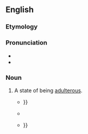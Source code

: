 ==English==

===Etymology===
{{suffix|adulterous|ness|lang=en}}

===Pronunciation===
* {{IPA|/əˈdʌltəɹəsnəs/|lang=en}}
* {{hyphenation|adul|ter|ous|ness|lang=en}}

===Noun===
{{en-noun|-}}

# A state of being [[adulterous]].
#* {{quote-text|year=1988|author=Richard Brown|title=James Joyce and Sexuality|page=21|passage=It is, however, apparent that Joyce made this '''adulterousness''' or pseudo-adulterousness a persistent and structurally significant element in his novel {{...}}}}
#* {{quote-text|year=2006|author=Laura Stark|title=The Magical Self|page=401|passage=And once she had to sit one Sunday in the stocks in Nurmo church for the entire church service, on account of her terrible '''adulterousness''', and the whole time she winked flirtatiously at the men.}}
#* {{quote-text|year=2013|author=Christopher Nadon|title=Enlightenment and Secularism|page=206|passage=In the ensuing discussion he makes two extraordinary arguments, the first linking the chastity of Americans with their political freedom and the '''adulterousness''' of Europeans with their political disorders {{...}}}}